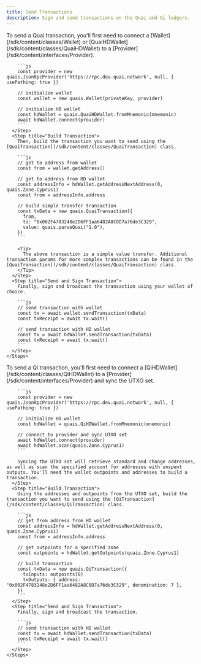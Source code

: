 ```yaml
---
title: Send Transactions
description: Sign and send transactions on the Quai and Qi ledgers.
---
```


<Tabs>
  <Tab title="Quai Transactions">
    <Steps>
      <Step title="Configure Wallet">
        To send a Quai transaction, you'll first need to connect a [Wallet](/sdk/content/classes/Wallet) or [QuaiHDWallet](/sdk/content/classes/QuaiHDWallet) to a [Provider](/sdk/content/interfaces/Provider).

        ```js
        const provider = new quais.JsonRpcProvider('https://rpc.dev.quai.network', null, { usePathing: true })

        // initialize wallet
        const wallet = new quais.Wallet(privateKey, provider)

        // initialize HD wallet
        const hdWallet = quais.QuaiHDWallet.fromMnemonic(mnemonic)
        await hdWallet.connect(provider)
        ```
      </Step>
      <Step title="Build Transaction">
        Then, build the transaction you want to send using the [QuaiTransaction](/sdk/content/classes/QuaiTransaction) class.

        ```js
        // get to address from wallet
        const from = wallet.getAddress()

        // get to address from HD wallet
        const addressInfo = hdWallet.getAddressNextAddress(0, quais.Zone.Cyprus1)
        const from = addressInfo.address

        // build simple transfer transaction
        const txData = new quais.QuaiTransaction({
          from,
          to: "0x002F4783248e2D6FF1aa6482A8C0D7a76de3C329",
          value: quais.parseQuai("1.0"),
        })
        ```

        <Tip>
          The above transaction is a simple value transfer. Additional transaction params for more complex transactions can be found in the [QuaiTransaction](/sdk/content/classes/QuaiTransaction) class.
        </Tip>
      </Step>
      <Step title="Send and Sign Transaction">
        Finally, sign and broadcast the transaction using your wallet of choice.

        ```js
        // send transaction with wallet
        const tx = await wallet.sendTransaction(txData)
        const txReceipt = await tx.wait()

        // send transaction with HD wallet
        const tx = await hdWallet.sendTransaction(txData)
        const txReceipt = await tx.wait()
        ```
      </Step>
    </Steps>

  </Tab>
  <Tab title="Qi Transactions">
       <Steps>
      <Step title="Configure Wallet">
        To send a Qi transaction, you'll first need to connect a [QiHDWallet](/sdk/content/classes/QiHDWallet) to a [Provider](/sdk/content/interfaces/Provider) and sync the UTXO set.

        ```js
        const provider = new quais.JsonRpcProvider('https://rpc.dev.quai.network', null, { usePathing: true })

        // initialize HD wallet
        const hdWallet = quais.QiHDWallet.fromMnemonic(mnemonic)

        // connect to provider and sync UTXO set
        await hdWallet.connect(provider)
        await hdWallet.scan(quais.Zone.Cyprus1)
        ```

        Syncing the UTXO set will retrieve standard and change addresses, as well as scan the specified account for addresses with unspent outputs. You'll need the wallet outpoints and addresses to build a transaction.
      </Step>
      <Step title="Build Transaction">
        Using the addresses and outpoints from the UTXO set, build the transaction you want to send using the [QiTransaction](/sdk/content/classes/QiTransaction) class.

        ```js
        // get from address from HD wallet
        const addressInfo = hdWallet.getAddressNextAddress(0, quais.Zone.Cyprus1)
        const from = addressInfo.address

        // get outpoints for a specified zone
        const outpoints = hdWallet.getOutpoints(quais.Zone.Cyprus1)

        // build transaction
        const txData = new quais.QiTransaction({
          txInputs: outpoints[0]
          txOutputs: { address: "0x002F4783248e2D6FF1aa6482A8C0D7a76de3C329", denomination: 7 },
        })
        ```
      </Step>
      <Step title="Send and Sign Transaction">
        Finally, sign and broadcast the transaction.

        ```js
        // send transaction with HD wallet
        const tx = await hdWallet.sendTransaction(txData)
        const txReceipt = await tx.wait()
        ```
      </Step>
    </Steps>

  </Tab>
</Tabs>
